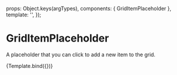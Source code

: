 

<Meta
  title="GridItemPlaceholder"
  component={GridItemPlaceholder}
  argTypes={{}}
/>

  props: Object.keys(argTypes),
  components: { GridItemPlaceholder },
  template: '<GridItemPlaceholder/>',
});

# GridItemPlaceholder

A placeholder that you can click to add a new item to the grid.

<Canvas>
  <Story name="Default">
    {Template.bind({})}
  </Story>
</Canvas>